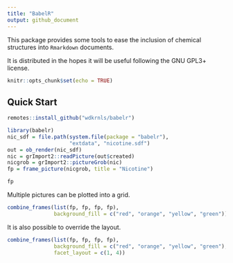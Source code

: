 ```yaml
---
title: "BabelR"
output: github_document
---
```


This package provides some tools to ease the inclusion of chemical structures into `Rmarkdown` documents.

It is distributed in the hopes it will be useful following the GNU GPL3+ license.

```r
knitr::opts_chunk$set(echo = TRUE)
```

## Quick Start

```r
remotes::install_github("wdkrnls/babelr")
```

```r
library(babelr)
nic_sdf = file.path(system.file(package = "babelr"), 
                    "extdata", "nicotine.sdf")
out = ob_render(nic_sdf)
nic = grImport2::readPicture(out$created)
nicgrob = grImport2::pictureGrob(nic)
fp = frame_picture(nicgrob, title = "Nicotine")

fp
```

Multiple pictures can be plotted into a grid.

```r
combine_frames(list(fp, fp, fp, fp), 
               background_fill = c("red", "orange", "yellow", "green"))
```

It is also possible to override the layout.

```r
combine_frames(list(fp, fp, fp, fp), 
               background_fill = c("red", "orange", "yellow", "green"),
               facet_layout = c(1, 4))
```

